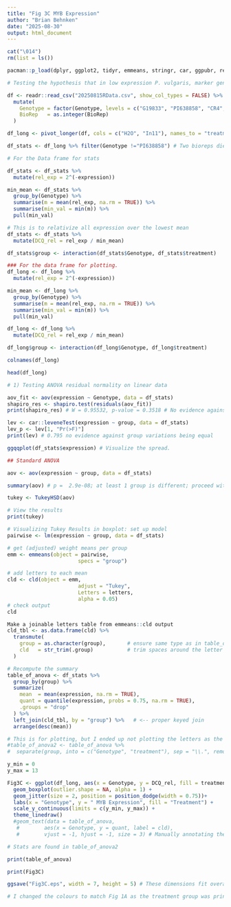 ```yaml
---
title: "Fig 3C MYB Expression"
author: "Brian Behnken"
date: "2025-08-30"
output: html_document
---
```


```r

cat("\014")
rm(list = ls())

pacman::p_load(dplyr, ggplot2, tidyr, emmeans, stringr, car, ggpubr, readr)

# Testing the hypothesis that in low expression P. vulgaris, marker gene like MYB will also be less expressed than in high expression plant.

df <- readr::read_csv("20250815RData.csv", show_col_types = FALSE) %>%
  mutate(
    Genotype = factor(Genotype, levels = c("G19833", "PI638858", "CR4", "CR5")),
    BioRep   = as.integer(BioRep)
  )

df_long <- pivot_longer(df, cols = c("H2O", "In11"), names_to = "treatment", values_to = "expression")

df_stats <- df_long %>% filter(Genotype !="PI638858") # Two bioreps died before they could be tested, and this group was only to visualize baseline for PI 638858 MYB expression. What we care about is the expression between the two backcrosses, so we're omitting the group with only 2 bioreps from stats since all previous attempts to do this broke the ANOVA or resulted in NAs. 

# For the Data frame for stats

df_stats <- df_stats %>%
  mutate(rel_exp = 2^(-expression))

min_mean <- df_stats %>%
  group_by(Genotype) %>%
  summarise(m = mean(rel_exp, na.rm = TRUE)) %>%
  summarise(min_val = min(m)) %>%
  pull(min_val)

# This is to relativize all expression over the lowest mean
df_stats <- df_stats %>%
  mutate(DCQ_rel = rel_exp / min_mean)

df_stats$group <- interaction(df_stats$Genotype, df_stats$treatment)

### For the data frame for plotting.
df_long <- df_long %>%
  mutate(rel_exp = 2^(-expression))

min_mean <- df_long %>%
  group_by(Genotype) %>%
  summarise(m = mean(rel_exp, na.rm = TRUE)) %>%
  summarise(min_val = min(m)) %>%
  pull(min_val)

df_long <- df_long %>%
  mutate(DCQ_rel = rel_exp / min_mean)

df_long$group <- interaction(df_long$Genotype, df_long$treatment)

colnames(df_long)

head(df_long)

```

``` R

# 1) Testing ANOVA residual normality on linear data

aov_fit <- aov(expression ~ Genotype, data = df_stats)
shapiro_res <- shapiro.test(residuals(aov_fit))
print(shapiro_res) # W = 0.95532, p-value = 0.3518 # No evidence against normality

lev <- car::leveneTest(expression ~ group, data = df_stats)
lev_p <- lev[1, "Pr(>F)"]
print(lev) # 0.795 no evidence against group variations being equal

ggqqplot(df_stats$expression) # Visualize the spread.

## Standard ANOVA

aov <- aov(expression ~ group, data = df_stats)

summary(aov) # p =  2.9e-08; at least 1 group is different; proceed with Tukey

tukey <- TukeyHSD(aov)

# View the results
print(tukey)

# Visualizing Tukey Results in boxplot: set up model
pairwise <- lm(expression ~ group, data = df_stats)

# get (adjusted) weight means per group
emm <- emmeans(object = pairwise,
                       specs = "group")

# add letters to each mean
cld <- cld(object = emm,
                       adjust = "Tukey",
                       Letters = letters,
                       alpha = 0.05)
# check output
cld

Make a joinable letters table from emmeans::cld output
cld_tbl <- as.data.frame(cld) %>%
  transmute(
    group = as.character(group),       # ensure same type as in table_of_anova
    cld   = str_trim(.group)           # trim spaces around the letter codes
  )

# Recompute the summary
table_of_anova <- df_stats %>% 
  group_by(group) %>% 
  summarize(
    mean  = mean(expression, na.rm = TRUE),
    quant = quantile(expression, probs = 0.75, na.rm = TRUE),
    .groups = "drop"
  ) %>%
  left_join(cld_tbl, by = "group") %>%   # <-- proper keyed join
  arrange(desc(mean))

# This is for plotting, but I ended up not plotting the letters as the groups and letters on the X didn't match. 
#table_of_anova2 <- table_of_anova %>%
#  separate(group, into = c("Genotype", "treatment"), sep = "\\.", remove = FALSE)


```

``` r

y_min = 0
y_max = 13

Fig3C <- ggplot(df_long, aes(x = Genotype, y = DCQ_rel, fill = treatment)) +
  geom_boxplot(outlier.shape = NA, alpha = 1) +
  geom_jitter(size = 2, position = position_dodge(width = 0.75))+
  labs(x = "Genotype", y = " MYB Expression", fill = "Treatment") +
  scale_y_continuous(limits = c(y_min, y_max)) +
  theme_linedraw() 
  #geom_text(data = table_of_anova,
   #        aes(x = Genotype, y = quant, label = cld),
   #        vjust = -1, hjust = -1, size = 3) # Manually annotating the letters via Illustrator as this is far more complicated to code. 

# Stats are found in table_of_anova2

print(table_of_anova)

print(Fig3C)

ggsave("Fig3C.eps", width = 7, height = 5) # These dimensions fit overall better with the whole plot

# I changed the colours to match Fig 1A as the treatment group was principally the same in Illustrator. 

```


